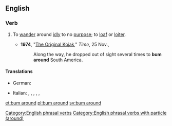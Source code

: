 ==English==

===Verb===
{{en-verb|bums around|bumming around|bummed around}}

# {{label|en|transitive|and|intransitive|idiomatic}} To [[wander]] around [[idle|idly]] to no [[purpose]]; to [[loaf]] or [[loiter]].
#* '''1974''', "[http://www.time.com/time/magazine/article/0,9171,943085,00.html The Original Kojak]," ''Time'', 25 Nov.,
#*: Along the way, he dropped out of sight several times to '''bum around''' South America.

====Translations====
{{trans-top|loiter}}
* German: {{t|de|rumgammeln}}
{{trans-mid}}
* Italian: {{t+|it|vagabondare}}, {{t+|it|girovagare}}, {{t|it|bighellare}}, {{t+|it|gironzolare}}, {{t|it|ciondolare}}, {{t+|it|indugiare}}
{{trans-bottom}}

[[Category:English phrasal verbs]]
[[Category:English phrasal verbs with particle (around)]]

[[et:bum around]]
[[pl:bum around]]
[[sv:bum around]]